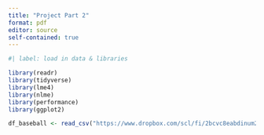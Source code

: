 ```yaml
---
title: "Project Part 2"
format: pdf
editor: source
self-contained: true
---
```


```r
#| label: load in data & libraries

library(readr)
library(tidyverse)
library(lme4)
library(nlme)
library(performance)
library(ggplot2)

df_baseball <- read_csv("https://www.dropbox.com/scl/fi/2bcvc8eabdinum2e3r9oj/statcast_pitch_swing_data_20240402_20240630.csv?rlkey=bl9kxe5o9yv017cmjssbgya3s&st=pnrx2dej&dl=1")
```
